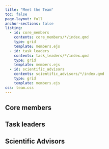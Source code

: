 ```yaml
---
title: "Meet the Team"
toc: false
page-layout: full
anchor-sections: false
listing:
  - id: core_members
    contents: core_members/*/index.qmd
    type: grid
    template: members.ejs
  - id: task_leaders
    contents: task_leaders/*/index.qmd
    type: grid
    template: members.ejs
  - id: scientific_advisors
    contents: scientific_advisors/*/index.qmd
    type: grid
    template: members.ejs
css: team.css
---
```


## Core members

:::{#core_members}
:::

## Task leaders

:::{#task_leaders}
:::

## Scientific Advisors

:::{#scientific_advisors}
:::
